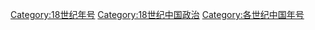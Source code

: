 [[Category:18世纪年号|Category:18世纪年号]]
[[Category:18世纪中国政治|Category:18世纪中国政治]]
[[Category:各世纪中国年号|Category:各世纪中国年号]]